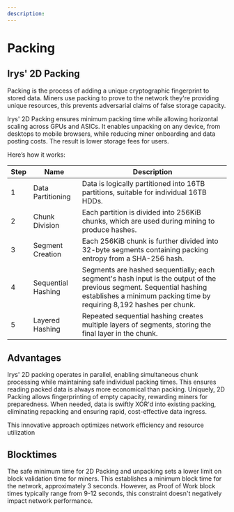 ```yaml
---
description:
---
```



# Packing

<div className="w-full flex justify-center">
	<div className="w-full">
		<SimpleRiveViewer
			src="/diagrams/architecture/irys-docs-fast-2d-packing.riv"
			width={1920}
			height={1080}
			stateMachine="2D-Packing"
		/>
	</div>
</div>

## Irys' 2D Packing

Packing is the process of adding a unique cryptographic fingerprint to stored data. Miners use packing to prove to the network they're providing unique resources, this prevents adversarial claims of false storage capacity.

Irys' 2D Packing ensures minimum packing time while allowing horizontal scaling across GPUs and ASICs. It enables unpacking on any device, from desktops to mobile browsers, while reducing miner onboarding and data posting costs. The result is lower storage fees for users.

Here’s how it works:

| Step | Name               | Description                                                                                                                                                                                   |
| ---- | ------------------ | --------------------------------------------------------------------------------------------------------------------------------------------------------------------------------------------- |
| 1    | Data Partitioning  | Data is logically partitioned into 16TB partitions, suitable for individual 16TB HDDs.                                                                                                        |
| 2    | Chunk Division     | Each partition is divided into 256KiB chunks, which are used during mining to produce hashes.                                                                                                 |
| 3    | Segment Creation   | Each 256KiB chunk is further divided into 32-byte segments containing packing entropy from a SHA-256 hash.                                                                                    |
| 4    | Sequential Hashing | Segments are hashed sequentially; each segment's hash input is the output of the previous segment. Sequential hashing establishes a minimum packing time by requiring 8,192 hashes per chunk. |
| 5    | Layered Hashing    | Repeated sequential hashing creates multiple layers of segments, storing the final layer in the chunk.                                                                                        |

## Advantages

Irys' 2D packing operates in parallel, enabling simultaneous chunk processing while maintaining safe individual packing times. This ensures reading packed data is always more economical than packing. Uniquely, 2D Packing allows fingerprinting of empty capacity, rewarding miners for preparedness. When needed, data is swiftly XOR'd into existing packing, eliminating repacking and ensuring rapid, cost-effective data ingress.

This innovative approach optimizes network efficiency and resource utilization

## Blocktimes

The safe minimum time for 2D Packing and unpacking sets a lower limit on block validation time for miners. This establishes a minimum block time for the network, approximately 3 seconds. However, as Proof of Work block times typically range from 9-12 seconds, this constraint doesn't negatively impact network performance.
